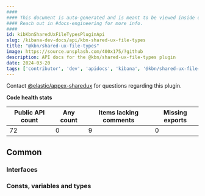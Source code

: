 ```yaml
---
####
#### This document is auto-generated and is meant to be viewed inside our experimental, new docs system.
#### Reach out in #docs-engineering for more info.
####
id: kibKbnSharedUxFileTypesPluginApi
slug: /kibana-dev-docs/api/kbn-shared-ux-file-types
title: "@kbn/shared-ux-file-types"
image: https://source.unsplash.com/400x175/?github
description: API docs for the @kbn/shared-ux-file-types plugin
date: 2024-03-20
tags: ['contributor', 'dev', 'apidocs', 'kibana', '@kbn/shared-ux-file-types']
---
```




Contact [@elastic/appex-sharedux](https://github.com/orgs/elastic/teams/appex-sharedux) for questions regarding this plugin.

**Code health stats**

| Public API count  | Any count | Items lacking comments | Missing exports |
|-------------------|-----------|------------------------|-----------------|
| 72 | 0 | 9 | 0 |

## Common

### Interfaces
<DocDefinitionList data={kbnSharedUxFileTypesObj.common.interfaces}/>

### Consts, variables and types
<DocDefinitionList data={kbnSharedUxFileTypesObj.common.misc}/>


